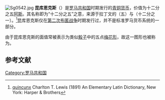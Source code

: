[[File:Sg0542.jpg|thumb]]
'''昆库恩克斯'''（{{lang-la|quincunx}}）是[[罗马共和国|罗马共和国]]时期发行的[[青铜|青铜]][[货币|货币]]，价值为十二分之五[[阿斯_(硬币)|阿斯]]。其名称{{lang|la|quincunx}}即为“十二分之五”之意，来源于拉丁文的{{lang|la|quinque}}（五）与{{lang|la|uncia}}（十二分之一）。<ref>[http://www.perseus.tufts.edu/hopper/text?doc=Perseus:text:1999.04.0060:entry=quincunx quincunx] Charlton T. Lewis (1891) An Elementary Latin Dictionary, New York: Harper & Brothers</ref>昆库恩克斯仅在[[第二次布匿战争|第二次布匿战争]]时期发行过，并不是标准罗马货币系统的一部分。

由于昆库恩克斯的面值常被表示为类似[[骰子|骰子]]中的五点[[梅花形|梅花形]]，故这一图形也被称为{{lang|la|quincunx}}。

== 参考文献 ==
{{reflist}}

{{coin-stub}}

[[Category:罗马共和国|Category:罗马共和国]]